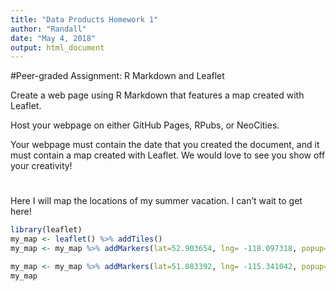 ---
title: "Data Products Homework 1"
author: "Randall"
date: "May 4, 2018"
output: html_document
---
#Peer-graded Assignment: R Markdown and Leaflet

Create a web page using R Markdown that features a map created with Leaflet. 

Host your webpage on either GitHub Pages, RPubs, or NeoCities.

Your webpage must contain the date that you created the document, and it must contain a map created with Leaflet. We would love to see you show off your creativity! 

#
#
#
#
#
#
Here I will map the locations of my summer vacation. I can't wait to get here!

```{r setup, include=TRUE}
library(leaflet)
my_map <- leaflet() %>% addTiles() 
my_map <- my_map %>% addMarkers(lat=52.903654, lng= -118.097318, popup="My 2019 vacation destination #1, Jasper, Alberta, Canada")

my_map <- my_map %>% addMarkers(lat=51.083392, lng= -115.341042, popup="My 2019 vacation destination #2, Canmore, Alberta, Canada")
my_map
```

